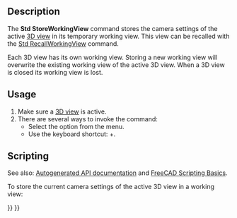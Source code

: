 <languages/>

{{Docnav
|[[Std_ViewRotateRight|ViewRotateRight]]
|[[Std_RecallWorkingView|RecallWorkingView]]
|[[Std_View_Menu|Std View Menu]]
|IconL=Std_ViewRotateRight.svg
|IconR=
|IconC=Freecad.svg
}}

{{GuiCommand
|Name=Std StoreWorkingView
|MenuLocation=View → Standard views → Store working view
|Workbenches=All
|Shortcut={{KEY|Shift}}+{{KEY|End}}
|Version=0.21
|SeeAlso=[[Std_RecallWorkingView|Std RecallWorkingView]], [[Std_FreezeViews|Std FreezeViews]]
}}

==Description==

The '''Std StoreWorkingView''' command stores the camera settings of the active [[3D_view|3D view]] in its temporary working view. This view can be recalled with the [[Std_RecallWorkingView|Std RecallWorkingView]] command.

Each 3D view has its own working view. Storing a new working view will overwrite the existing working view of the active 3D view. When a 3D view is closed its working view is lost.

==Usage==

# Make sure a [[3D_view|3D view]] is active.
# There are several ways to invoke the command:
#* Select the {{MenuCommand|View → Standard views → Store working view}} option from the menu.
#* Use the keyboard shortcut: {{KEY|Shift}}+{{KEY|End}}.

==Scripting==

See also: [https://freecad.github.io/SourceDoc/ Autogenerated API documentation] and [[FreeCAD_Scripting_Basics|FreeCAD Scripting Basics]].

To store the current camera settings of the active 3D view in a working view:

{{Code|code=
import FreeCADGui

FreeCADGui.runCommand("Std_StoreWorkingView", 0)
}}


{{Docnav
|[[Std_ViewRotateRight|ViewRotateRight]]
|[[Std_RecallWorkingView|RecallWorkingView]]
|[[Std_View_Menu|Std View Menu]]
|IconL=Std_ViewRotateRight.svg
|IconR=
|IconC=Freecad.svg
}}

{{Std_Base_navi{{#translation:}}}}
{{Userdocnavi{{#translation:}}}}